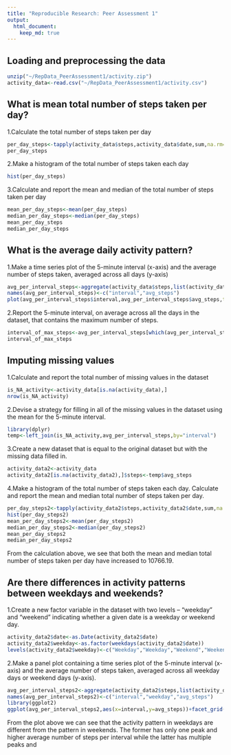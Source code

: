 ```yaml
---
title: "Reproducible Research: Peer Assessment 1"
output: 
  html_document:
    keep_md: true
---
```

## Loading and preprocessing the data
```r
unzip("~/RepData_PeerAssessment1/activity.zip") 
activity_data<-read.csv("~/RepData_PeerAssessment1/activity.csv")

```


## What is mean total number of steps taken per day?
1.Calculate the total number of steps taken per day
```r
per_day_steps<-tapply(activity_data$steps,activity_data$date,sum,na.rm=T)
per_day_steps
```
2.Make a histogram of the total number of steps taken each day
```r
hist(per_day_steps)
```

3.Calculate and report the mean and median of the total number of steps taken per day
```r
mean_per_day_steps<-mean(per_day_steps)
median_per_day_steps<-median(per_day_steps)
mean_per_day_steps
median_per_day_steps
```


## What is the average daily activity pattern?
1.Make a time series plot of the 5-minute interval (x-axis) and the average number of steps taken, averaged across all days (y-axis)
```r
avg_per_interval_steps<-aggregate(activity_data$steps,list(activity_data$interval),mean,na.rm=T)
names(avg_per_interval_steps)<-c("interval","avg_steps")
plot(avg_per_interval_steps$interval,avg_per_interval_steps$avg_steps,type="l",main="Average Number of Steps Per Interval Across All Days")
```

2.Report the 5-minute interval, on average across all the days in the dataset, that contains the maximum number of steps.
```r
interval_of_max_steps<-avg_per_interval_steps[which(avg_per_interval_steps$avg_steps==max(avg_per_interval_steps$avg_steps)),]$interval
interval_of_max_steps
```


## Imputing missing values
1.Calculate and report the total number of missing values in the dataset 
```r
is_NA_activity<-activity_data[is.na(activity_data),]
nrow(is_NA_activity)
```
2.Devise a strategy for filling in all of the missing values in the dataset using the mean for the 5-minute interval.
```r
library(dplyr)
temp<-left_join(is_NA_activity,avg_per_interval_steps,by="interval")
```
3.Create a new dataset that is equal to the original dataset but with the missing data filled in.
```r
activity_data2<-activity_data
activity_data2[is.na(activity_data2),]$steps<-temp$avg_steps
```
4.Make a histogram of the total number of steps taken each day. Calculate and report the mean and median total number of steps taken per day. 
```r
per_day_steps2<-tapply(activity_data2$steps,activity_data2$date,sum,na.rm=T)
hist(per_day_steps2)
mean_per_day_steps2<-mean(per_day_steps2)
median_per_day_steps2<-median(per_day_steps2)
mean_per_day_steps2
median_per_day_steps2
```
From the calculation above, we see that both the mean and median total number of steps taken per day have increased to 10766.19.



## Are there differences in activity patterns between weekdays and weekends?
1.Create a new factor variable in the dataset with two levels – “weekday” and “weekend” indicating whether a given date is a weekday or weekend day.
```r
activity_data2$date<-as.Date(activity_data2$date)
activity_data2$weekday<-as.factor(weekdays(activity_data2$date))
levels(activity_data2$weekday)<-c("Weekday","Weekday","Weekend","Weekend","Weekday","Weekday","Weekday")
```
2.Make a panel plot containing a time series plot of the 5-minute interval (x-axis) and the average number of steps taken, averaged across all weekday days or weekend days (y-axis). 
```r
avg_per_interval_steps2<-aggregate(activity_data2$steps,list(activity_data2$interval,activity_data2$weekday),mean,na.rm=T)
names(avg_per_interval_steps2)<-c("interval","weekday","avg_steps")
library(ggplot2)
ggplot(avg_per_interval_steps2,aes(x=interval,y=avg_steps))+facet_grid(weekday~.)+geom_line()
```

From the plot above we can see that the activity pattern in weekdays are different from the pattern in weekends. The former has only one peak and higher average number of steps per interval while the latter has multiple peaks and 